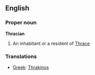 ==English==

===Proper noun===
'''Thracian'''
# An inhabitant or a resident of [[Thrace]]

===Translations===
*[[Greek]]: [[Thrakinos]]